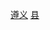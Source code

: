 {{Catnav|頁面分類|...|中国县份|中国各省县份|贵州县份}}
{{Catnav|頁面分類|...|县级行政区|贵州县级行政区|贵州县份}}
{{Catnav|頁面分類|...|地级市|贵州地州市|贵州地级市|遵义|遵义行政区划|遵义区县市}}
{{Catnav|頁面分類|...|地级行政区|贵州地州市|贵州各地州市行政区划|遵义行政区划|遵义区县市}}
{{catmore|桐梓县|贵州省桐梓县}}

[[Category:贵州县份|遵义]]
[[Category:遵义区县市|县]]